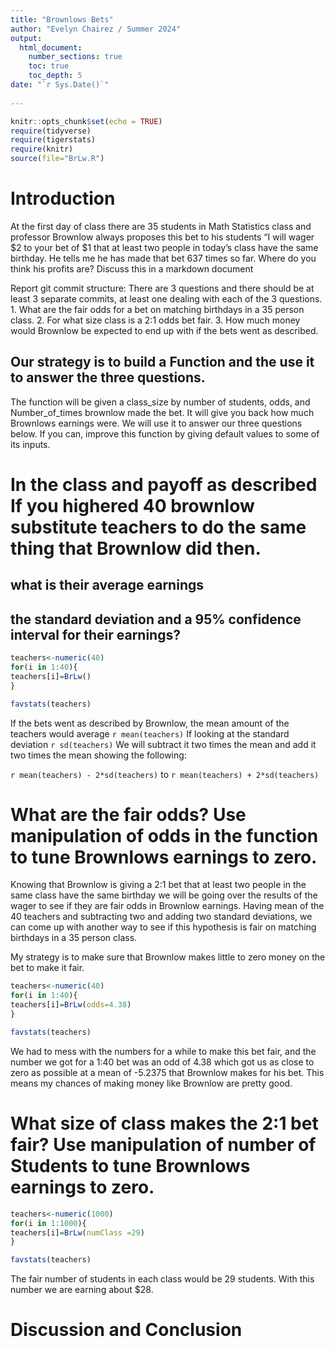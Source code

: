 ```yaml
---
title: "Brownlows Bets"
author: "Evelyn Chairez / Summer 2024"
output: 
  html_document:
    number_sections: true
    toc: true
    toc_depth: 5
date: "`r Sys.Date()`"    
    
---
```

```r
knitr::opts_chunk$set(echo = TRUE)
require(tidyverse)
require(tigerstats)
require(knitr)
source(file="BrLw.R")
```


<!-- We recommend you use git branches -- create a separate branch for each major section i.e. Introduction, Methods, Results, Inferential Results, and Discussion and Conclusions - leave the YAML block untouched until the final merge where you put in your own name !-->

# Introduction

<!--In this section you explain what you are trying to show.  Where did the data come from?  What is the research or other question you are trying to answer?!-->

 At the first day of class there are 35 students in Math Statistics class and professor Brownlow always proposes this bet to his students "I will wager $2 to your bet of $1 that at least two people in today's class have  the same birthday.  He tells me he has made that bet 637 times so far. Where do you think his profits are? Discuss this in a markdown document
 
Report git commit structure:
There are 3 questions and there should be at least 3 separate commits, at least one dealing with each of the 3 questions.
1. What are the fair odds for a bet on matching birthdays in a 35 person class.
2. For what size class is a 2:1 odds bet fair.
3. How much money would Brownlow be expected to end up with if the bets went as described.





  

## Our strategy is to build a Function and the use it to answer the three questions. 

The function will be given a class_size by number of students, odds, and Number_of_times brownlow made the bet.  It will give you back how much Brownlows earnings were. We will use it to answer our three questions below. If you can, improve this function by giving default values to some of its inputs. 





# In the class and payoff as described  If you highered 40 brownlow substitute teachers to do the same thing that Brownlow did then.
## what is their average earnings
## the standard deviation and a 95% confidence interval for their earnings?
  
<!--Explain and display your method of coming up with a 95% confidence interval of  professor Brownlows winnings (or losings)-->


```r
teachers<-numeric(40)
for(i in 1:40){
teachers[i]=BrLw()
}
```


```r
favstats(teachers)
```

If the bets went as described by Brownlow, the mean amount of the teachers would average `r mean(teachers)`
If looking at the standard deviation `r sd(teachers)` We will subtract it two times the mean and add it two times the mean showing the following: 

`r mean(teachers) - 2*sd(teachers)` to `r mean(teachers) + 2*sd(teachers)`


# What are the fair odds? Use manipulation of odds in the function to tune Brownlows earnings to zero. 


<!--Decide on your methods:  In this section explain the approach you will take to attack the issue --- how will you decide on a likely estimate of professor Brownlow's earnings or losses after 637 bets. Also explain how you construct a 95% confidence interval about your estimate of his winnings !-->
  
Knowing that Brownlow is giving a 2:1 bet that at least two people in the same class have the same birthday we will be going over the results of the wager to see if they are fair odds in Brownlow earnings. Having mean of the 40 teachers and subtracting two and adding two standard deviations, we can come up with another way to see if this hypothesis is fair on matching birthdays in a 35 person class.

My strategy is to make sure that Brownlow makes little to zero money on the bet to make it fair. 

```r
teachers<-numeric(40)
for(i in 1:40){
teachers[i]=BrLw(odds=4.38)
}
```

```r
favstats(teachers)
```
We had to mess with the numbers for a while to make this bet fair, and the number we got for a 1:40 bet was an odd of 4.38 which got us as close to zero as possible at a mean of -5.2375 that Brownlow makes for his bet. This means my chances of making money like Brownlow are pretty good.


# What size of class makes the 2:1 bet fair?  Use manipulation of number of Students to tune Brownlows earnings to zero.

<!--Explain and display the results of your method of coming up with the estimate of professor Brownlows betting profits!-->
  
```r
teachers<-numeric(1000)
for(i in 1:1000){
teachers[i]=BrLw(numClass =29)
}
```

```r
favstats(teachers)
```
  
The fair number of students in each class would be 29 students. With this number we are earning about $28. 


# Discussion and Conclusion

<!--Discussion and conclusion here.  If professor Brownlow is consistantly making or losing money how could he change his payout so that his profits center on zero?  Also discuss what size his class should be in order to have his current scheme balance at zero profit.!-->

